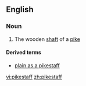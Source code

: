 ==English==

===Noun===
{{en-noun}}

# The wooden [[shaft]] of a [[pike]]

====Derived terms====
*[[plain as a pikestaff]]

[[vi:pikestaff]]
[[zh:pikestaff]]